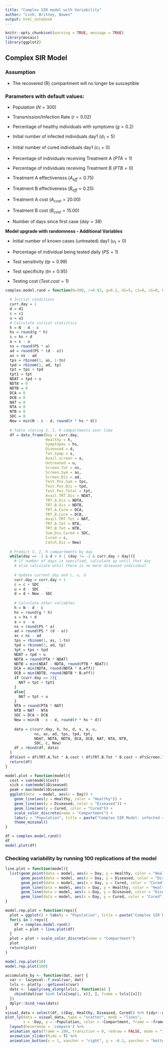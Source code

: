 ```yaml
---
title: "Complex SIR model with Variability"
author: "Linh, Britney, Bowen"
output: html_notebook
---
```


```r
knitr::opts_chunk$set(warning = TRUE, message = TRUE)
library(mosaic)
library(ggplot2)
```

## Complex SIR Model

### Assumption

* The recovered (R) compartment will no longer be susceptible

### Parameters with default values:

* Population $(N = 300)$

* Transmission/Infection Rate $(r = 0.02)$

* Percentage of healthy individuals with symptoms $(g = 0.2)$

* Initial number of infected individuals day1 $(d_1 = 5)$

* Initial number of cured individuals day1 $(c_1 = 0)$

* Percentage of individuals receiving Treatment A $(PTA = 1)$

* Percentage of individuals receiving Treatment B $(PTB = 0)$

* Treatment A effectiveness $(A_{eff} = 0.75)$

* Treatment B effectiveness $(B_{eff} = 0.25)$

* Treatment A cost $(A_{cost} = 20.00)$

* Treatment B cost $(B_{cost} = 15.00)$

* Number of days since first case $(day = 38)$

**Model upgrade with randomness - Additional Variables**

* Initial number of known cases (untreated) day1 $(u_1 = 0)$

* Percentage of individual being tested daily $(PS = 1)$

* Test sensitivity $(tp = 0.99)$

* Test specificity $(tn = 0.95)$

* Testing cost $(Test.cost = 1)$

```r
complex.model.rand = function(N=300, r=0.02, g=0.2, d1=5, c1=0, u1=0, PS=1, tp=0.99, tn=0.95, PTA=1, PTB=0, A.eff=0.75, B.eff=0.25, day = -1, A.cost = 20, B.cost = 15, Test.cost = 1){
  
  # Initial conditions
  curr.day = 1
  d = d1
  c = c1
  u = u1
  # Calculate initial statistics
  h = N - d - c
  hs = round(g * h)
  s = hs + d
  a = s - u
  ns = round(PS * a)
  ad = round(PS * (d - u))
  as = ns - ad
  tps = rbinom(1, as, 1-tn)
  tpd = rbinom(1, ad, tp)
  tpt = tps + tpd
  tpt1 = tpt
  NDAT = tpd + u
  NDTA = 0
  NDTB = 0
  DCA = 0
  DCB = 0
  NAT = 0
  NTA = 0
  NTB = 0
  SDC = 0
  New = min(N - c - d, round(r * hs * d))
  
  # Table storing S, I, R compartments over time
  df = data_frame(Day = curr.day, 
                  Healthy = h,
                  Symptopms = hs,
                  Diseased = d,
                  Tot.Symp = s,
                  Avail.screen = a,
                  Untreated = u,
                  Screen.Tot = ns,
                  Screen.Sym = as,
                  Screen.Dis = ad,
                  Test.Pos.Sym = tps,
                  Test.Pos.Dis = tpd,
                  Test.Pos.Total = tpt,
                  Avail.TRT.Dis = NDAT,
                  TRT.A.Dis = NDTA, 
                  TRT.B.Dis = NDTB, 
                  TRT.A.Cure = DCA, 
                  TRT.B.Cure = DCB,
                  Avail.TRT.Tot = NAT,
                  TRT.A.Tot = NTA,
                  TRT.B.Tot = NTB,
                  Sum.Dis.Cured = SDC,
                  Cured = c,
                  Catch.Dis = New)
  
  # Predict S, I, R compartments by day
  while(day == -1 & d > 0 | (day != -1 & curr.day < day)){
    # if number of days is specified, calculate up until that day
    # else calculate until there is no more diseased individual
    
    # Update current day and c, u, d
    curr.day = curr.day + 1
    c = c + SDC
    u = d - SDC
    d = d + New - SDC
    
    # Calculate other variables
    h = N - d - c
    hs = round(g * h)
    s = hs + d
    a = s - u
    ns = round(PS * a)
    ad = round(PS * (d - u))
    as = ns - ad
    tps = rbinom(1, as, 1-tn)
    tpd = rbinom(1, ad, tp)
    tpt = tps + tpd
    NDAT = tpd + u
    NDTA = round(PTA * NDAT)
    NDTB = min(NDAT - NDTA, round(PTB * NDAT))
    DCA = min(NDTA, round(NDTA * A.eff))
    DCB = min(NDTB, round(NDTB * B.eff))
    if (curr.day == 2){
      NAT = tpt + tpt1
    }
    else{
      NAT = tpt + u
    }
    NTA = round(PTA * NAT)
    NTB = NAT - NTA
    SDC = DCA + DCB
    New = min(N - c - d, round(r * hs * d))
    
    data = c(curr.day, h, hs, d, s, a, u,
             ns, as, ad, tps, tpd, tpt,
             NDAT, NDTA, NDTA, DCA, DCB, NAT, NTA, NTB,
             SDC, c, New)
    df = rbind(df, data)
  }
  df$Cost = df$TRT.A.Tot * A.cost + df$TRT.B.Tot * B.cost + df$Screen.Tot * Test.cost
  return(df)
}

model.plot = function(model){
  cost = sum(model$Cost)
  sick = sum(model$Diseased)
  peak = max(model$Diseased)
  ggplot(data  = model, aes(x = Day)) +
    geom_line(aes(y = Healthy, color = "Healthy")) +
    geom_line(aes(y = Diseased, color = "Diseased")) +
    geom_line(aes(y = Cured, color = "Cured")) +
    scale_color_discrete(name = "Compartment") +
    labs(y = "Population", title = paste("Complex SIR Model: infected = " , sick, ", peak = ", peak, ", cost = $", cost, sep = "")) +
    theme_minimal()
}

```

```r
df = complex.model.rand()
df
model.plot(df)
```

### Checking variability by running 100 replications of the model

```r
line.plot = function(model){
  list(geom_point(data = model, aes(x = Day, y = Healthy, color = "Healthy"), size = 0.8),
       geom_point(data = model, aes(x = Day, y = Diseased, color = "Diseased"), size = 0.8),
       geom_point(data = model, aes(x = Day, y = Cured, color = "Cured"), size = 0.8),
       geom_line(data = model, aes(x = Day, y = Healthy, color = "Healthy"), size = 0.1),
       geom_line(data = model, aes(x = Day, y = Diseased, color = "Diseased"), size = 0.1),
       geom_line(data = model, aes(x = Day, y = Cured, color = "Cured"), size = 0.1))
}

model.rep.plot = function(reps){
  plot = ggplot() + labs(y = "Population", title = paste("Complex SIR Model with", reps, "reps")) + theme_minimal()
  for(i in 1:reps){
    df = complex.model.rand()
    plot = plot + line.plot(df)
  }
  plot = plot + scale_color_discrete(name = "Compartment")
  plot
  return(plot)
}
```

```r
model.rep.plot(10)
model.rep.plot(100)
```
```r
accumulate_by <- function(dat, var) {
  var <- lazyeval::f_eval(var, dat)
  lvls <- plotly:::getLevels(var)
  dats <- lapply(seq_along(lvls), function(x) {
    cbind(dat[var %in% lvls[seq(1, x)], ], frame = lvls[[x]])
  })
  dplyr::bind_rows(dats)
}
visual_data = select(df, c(Day, Healthy, Diseased, Cured)) %>% tidyr::gather(key = Compartment, value = Population, Healthy, Diseased, Cured) %>% accumulate_by(~Day)
plot_ly(data = visual_data, type = "scatter", mode = "lines",
        x = ~Day, y = ~Population, color = ~Compartment, frame = ~frame) %>% 
  layout(hovermode = 'compare') %>%
  animation_opts(frame = 100, transition = 0, redraw = FALSE, mode = "immediate") %>%
  animation_slider(hide = T) %>%
  animation_button(x = 1, xanchor = "right", y = -0.1, yanchor = "bottom", label = "View Plot")
```

